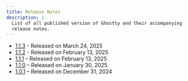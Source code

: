 ```yaml
---
title: Release Notes
description: |-
  List of all published version of Ghostty and their accompanying
  release notes.
---
```


- [1.1.3](/docs/install/release-notes/1-1-3) - Released on March 24, 2025
- [1.1.2](/docs/install/release-notes/1-1-2) - Released on February 13, 2025
- [1.1.1](/docs/install/release-notes/1-1-1) – Released on February 13, 2025
- [1.1.0](/docs/install/release-notes/1-1-0) – Released on January 30, 2025
- [1.0.1](/docs/install/release-notes/1-0-1) – Released on December 31, 2024
